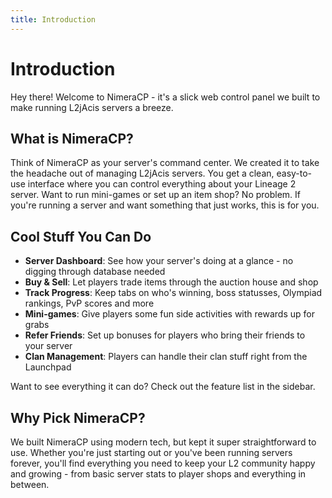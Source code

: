 ```yaml
---
title: Introduction
---
```



# Introduction
Hey there! Welcome to NimeraCP - it's a slick web control panel we built to make running L2jAcis servers a breeze.

## What is NimeraCP?

Think of NimeraCP as your server's command center. We created it to take the headache out of managing L2jAcis servers. You get a clean, easy-to-use interface where you can control everything about your Lineage 2 server. Want to run mini-games or set up an item shop? No problem. If you're running a server and want something that just works, this is for you.

## Cool Stuff You Can Do

- **Server Dashboard**: See how your server's doing at a glance - no digging through database needed
- **Buy & Sell**: Let players trade items through the auction house and shop
- **Track Progress**: Keep tabs on who's winning, boss statusses, Olympiad rankings, PvP scores and more
- **Mini-games**: Give players some fun side activities with rewards up for grabs
- **Refer Friends**: Set up bonuses for players who bring their friends to your server
- **Clan Management**: Players can handle their clan stuff right from the Launchpad


<Callout emoji="💡">
Want to see everything it can do? Check out the feature list in the sidebar.
</Callout>


## Why Pick NimeraCP?

We built NimeraCP using modern tech, but kept it super straightforward to use. Whether you're just starting out or you've been running servers forever, you'll find everything you need to keep your L2 community happy and growing - from basic server stats to player shops and everything in between.

